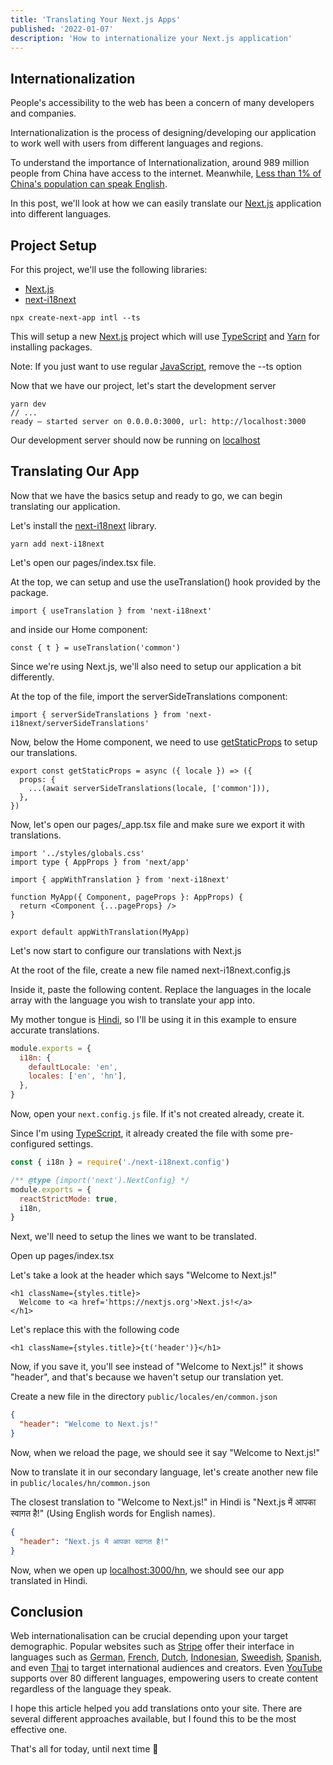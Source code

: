 ```yaml
---
title: 'Translating Your Next.js Apps'
published: '2022-01-07'
description: 'How to internationalize your Next.js application'
---
```


## Internationalization

People's accessibility to the web has been a concern of many developers and companies.

Internationalization is the process of designing/developing our application to work well with users from different languages and regions.

To understand the importance of Internationalization, around 989 million people from China have access to the internet. Meanwhile, [Less than 1% of China's population can speak English](https://en.wikipedia.org/wiki/List_of_countries_by_English-speaking_population).

In this post, we'll look at how we can easily translate our [Next.js] application into different languages.

## Project Setup

For this project, we'll use the following libraries:

- [Next.js]
- [next-i18next](https://next-i18next.com/)

```bash:terminal
npx create-next-app intl --ts
```

This will setup a new [Next.js] project which will use [TypeScript](https://typescriptlang.org) and [Yarn](https://yarnpkg.com/) for installing packages.

Note: If you just want to use regular [JavaScript](https://developer.mozilla.org/en-US/docs/Web/JavaScript), remove the --ts option

Now that we have our project, let's start the development server

```bash:terminal
yarn dev
// ...
ready — started server on 0.0.0.0:3000, url: http://localhost:3000
```

Our development server should now be running on [localhost](http://localhost:3000)

## Translating Our App

Now that we have the basics setup and ready to go, we can begin translating our application.

Let's install the [next-i18next](https://next-i18next.com/) library.

```bash:terminal
yarn add next-i18next
```

Let's open our pages/index.tsx file.

At the top, we can setup and use the useTranslation() hook provided by the package.

```tsx:pages/index.tsx
import { useTranslation } from 'next-i18next'
```

and inside our Home component:

```
const { t } = useTranslation('common')
```

Since we're using Next.js, we'll also need to setup our application a bit differently.

At the top of the file, import the serverSideTranslations component:

```tsx:pages/index.tsx
import { serverSideTranslations } from 'next-i18next/serverSideTranslations'
```

Now, below the Home component, we need to use [getStaticProps](https://nextjs.org/docs/basic-features/data-fetching#getstaticprops-static-generation) to setup our translations.

```tsx:pages/index.tsx
export const getStaticProps = async ({ locale }) => ({
  props: {
    ...(await serverSideTranslations(locale, ['common'])),
  },
})
```

Now, let's open our pages/\_app.tsx file and make sure we export it with translations.

```tsx:pages/_app.tsx
import '../styles/globals.css'
import type { AppProps } from 'next/app'

import { appWithTranslation } from 'next-i18next'

function MyApp({ Component, pageProps }: AppProps) {
  return <Component {...pageProps} />
}

export default appWithTranslation(MyApp)
```

Let's now start to configure our translations with Next.js

At the root of the file, create a new file named next-i18next.config.js

Inside it, paste the following content. Replace the languages in the locale array with the language you wish to translate your app into.

My mother tongue is [Hindi](https://en.wikipedia.org/wiki/Hindi), so I'll be using it in this example to ensure accurate translations.

```js:next-i18next.config.js
module.exports = {
  i18n: {
    defaultLocale: 'en',
    locales: ['en', 'hn'],
  },
}
```

Now, open your `next.config.js` file. If it's not created already, create it.

Since I'm using [TypeScript](https://typescriptlang.org), it already created the file with some pre-configured settings.

```js:next.config.js
const { i18n } = require('./next-i18next.config')

/** @type {import('next').NextConfig} */
module.exports = {
  reactStrictMode: true,
  i18n,
}
```

Next, we'll need to setup the lines we want to be translated.

Open up pages/index.tsx

Let's take a look at the header which says "Welcome to Next.js!"

```tsx:pages/index.tsx
<h1 className={styles.title}>
  Welcome to <a href='https://nextjs.org'>Next.js!</a>
</h1>
```

Let's replace this with the following code

```tsx:pages/index.tsx
<h1 className={styles.title}>{t('header')}</h1>
```

Now, if you save it, you'll see instead of "Welcome to Next.js!" it shows "header", and that's because we haven't setup our translation yet.

Create a new file in the directory `public/locales/en/common.json`

```json:public/locales/en/common.json
{
  "header": "Welcome to Next.js!"
}
```

Now, when we reload the page, we should see it say "Welcome to Next.js!"

Now to translate it in our secondary language, let's create another new file in `public/locales/hn/common.json`

The closest translation to "Welcome to Next.js!" in Hindi is "Next.js में आपका स्वागत है!" (Using English words for English names).

```json:public/locales/hn/common.json
{
  "header": "Next.js में आपका स्वागत है!"
}
```

Now, when we open up [localhost:3000/hn](http://localhost:3000/hn), we should see our app translated in Hindi.

## Conclusion

Web internationalisation can be crucial depending upon your target demographic. Popular websites such as [Stripe](https://stripe.com/) offer their interface in languages such as [German](https://stripe.com/en-gb-us/de-us), [French](https://stripe.com/en-gb-us/fr-us), [Dutch](https://stripe.com/en-gb-us/nl-us), [Indonesian](https://stripe.com/id-us), [Sweedish](https://stripe.com/sv-us), [Spanish](https://stripe.com/en-gb-us/es-us), and even [Thai](https://stripe.com/en-gb-us/th-us) to target international audiences and creators. Even [YouTube](https://www.oberlo.com/blog/youtube-statistics) supports over 80 different languages, empowering users to create content regardless of the language they speak.

I hope this article helped you add translations onto your site. There are several different approaches available, but I found this to be the most effective one.

That's all for today, until next time 👋

[next.js]: https://nextjs.org

